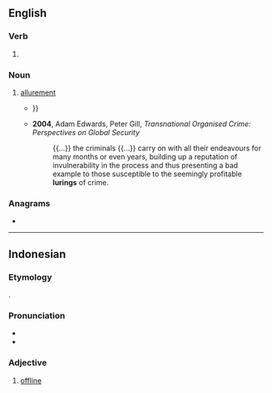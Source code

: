 ==English==

===Verb===
{{head|en|verb form}}

# {{present participle of|en|lure|nocat=1}}

===Noun===
{{en-noun}}

# [[allurement]]
#* {{quote-book|en|year=1988|author=Ruth Salvaggio|title=Enlightened Absence: Neoclassical Configurations of the Feminine|passage=Perhaps the most striking instance of this desired appropriation of color, particularly the color that Pope associated with nature and, through nature, with the muse and all her feminine '''lurings''', can be found in ''Windsor-Forest'' {{...}}}}
#* '''2004''', Adam Edwards, Peter Gill, ''Transnational Organised Crime: Perspectives on Global Security''
#*: {{...}} the criminals {{...}} carry on with all their endeavours for many months or even years, building up a reputation of invulnerability in the process and thus presenting a bad example to those susceptible to the seemingly profitable '''lurings''' of crime.

===Anagrams===
* {{anagrams|en|a=gilnru|Ulring|ruling}}

----

==Indonesian==

===Etymology===
{{blend|id|luar|jaringan|t1=outside|t2=network}}.

===Pronunciation===
* {{IPA|id|/lurɪŋ/}}
* {{hyphenation|id|lu|ring}}

===Adjective===
{{id-adj}}

# {{lb|id|computing}} [[offline]]
#: {{ant|id|daring}}